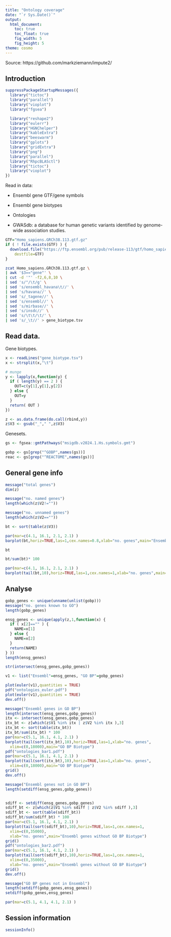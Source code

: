 ```yaml
---
title: "Ontology coverage"
date: "`r Sys.Date()`"
output:
  html_document:
    toc: true
    toc_float: true
    fig_width: 5
    fig_height: 5
theme: cosmo
---
```


Source: https://github.com/markziemann/impute2/

## Introduction

```r

suppressPackageStartupMessages({
  library("tictoc")
  library("parallel")
  library("vioplot")
  library("fgsea")

  library("reshape2")
  library("eulerr")
  library("HGNChelper")
  library("kableExtra")
  library("beeswarm")
  library("gplots")
  library("gridExtra")
  library("png")
  library("parallel")
  library("RhpcBLASctl")
  library("tictoc")
  library("vioplot")
})

```

Read in data:

* Ensembl gene GTF/gene symbols

* Ensembl gene biotypes

* Ontologies

* GWASdb: a database for human genetic variants identified by genome-wide association studies.

```r

GTF="Homo_sapiens.GRCh38.113.gtf.gz"
if ( ! file.exists(GTF) ) {
  download.file("https://ftp.ensembl.org/pub/release-113/gtf/homo_sapiens/Homo_sapiens.GRCh38.113.gtf.gz",
    destfile=GTF)
}

```

```bash

zcat Homo_sapiens.GRCh38.113.gtf.gz \
| awk '$3=="gene"' \
| cut -d '"' -f2,6,8,10 \
| sed 's/"/\t/g' \
| sed 's/ensembl_havana\t//' \
| sed 's/havana//' \
| sed 's/_tagene//' \
| sed 's/ensembl//' \
| sed 's/mirbase//' \
| sed 's/insdc//' \
| sed 's/\t\t/\t/' \
| sed 's/_\t//' > gene_biotype.tsv

```

## Read data.

Gene biotypes.

```r

x <- readLines("gene_biotype.tsv")
x <- strsplit(x,"\t")

# munge
y <- lapply(x,function(y) {
  if ( length(y) == 2 ) {
    OUT=c(y[1],y[1],y[2])
  } else {
    OUT=y
  }
  return( OUT )
})

z <- as.data.frame(do.call(rbind,y))
z$V3 <- gsub("_"," ",z$V3)

```

Genesets.

```r

gs <- fgsea::gmtPathways("msigdb.v2024.1.Hs.symbols.gmt")

gobp <- gs[grep("^GOBP",names(gs))]
reac <- gs[grep("^REACTOME",names(gs))]

```

## General gene info

```r

message("total genes")
dim(z)

message("no. named genes")
length(which(z$V2!=""))

message("no. unnamed genes")
length(which(z$V2==""))

bt <- sort(table(z$V3))

par(mar=c(4.1, 16.1, 2.1, 2.1) )
barplot(bt,horiz=TRUE,las=1,cex.names=0.8,xlab="no. genes",main="Ensembl Biotype")

bt

bt/sum(bt)* 100

```

```r

par(mar=c(4.1, 16.1, 2.1, 2.1) )
barplot(tail(bt,10),horiz=TRUE,las=1,cex.names=1,xlab="no. genes",main="Ensembl Biotype")

```

## Analyse

```r

gobp_genes <- unique(unname(unlist(gobp)))
message("no. genes known to GO")
length(gobp_genes)

ensg_genes <- unique(apply(z,1,function(x) {
  if ( x[2]=="" ) {
    NAME=x[1]
  } else {
    NAME=x[2]
  }
  return(NAME)
} ))
length(ensg_genes)

str(intersect(ensg_genes,gobp_genes))

v1 <- list("Ensembl"=ensg_genes, "GO BP"=gobp_genes)

plot(euler(v1),quantities = TRUE)
pdf("ontologies_euler.pdf")
plot(euler(v1),quantities = TRUE)
dev.off()

message("Ensembl genes in GO BP")
length(intersect(ensg_genes,gobp_genes))
itx <- intersect(ensg_genes,gobp_genes)
itx_bt <- z[which(z$V1 %in% itx | z$V2 %in% itx ),3]
itx_bt <- sort(table(itx_bt))
itx_bt/sum(itx_bt) * 100
par(mar=c(5.1, 16.1, 4.1, 2.1) )
barplot(tail(sort(itx_bt),10),horiz=TRUE,las=1,xlab="no. genes",
  xlim=c(0,18000),main="GO BP Biotype")
pdf("ontologies_bar1.pdf")
par(mar=c(5.1, 16.1, 4.1, 2.1) )
barplot(tail(sort(itx_bt),10),horiz=TRUE,las=1,xlab="no. genes",
  xlim=c(0,18000),main="GO BP Biotype")
grid()
dev.off()

message("Ensembl genes not in GO BP")
length(setdiff(ensg_genes,gobp_genes))


sdiff <- setdiff(ensg_genes,gobp_genes)
sdiff_bt <- z[which(z$V1 %in% sdiff | z$V2 %in% sdiff ),3]
sdiff_bt <- sort(table(sdiff_bt))
sdiff_bt/sum(sdiff_bt) * 100
par(mar=c(5.1, 16.1, 4.1, 2.1) )
barplot(tail(sort(sdiff_bt),10),horiz=TRUE,las=1,cex.names=1,
  xlim=c(0,35000),
  xlab="no. genes",main="Ensembl genes without GO BP Biotype")
grid()
pdf("ontologies_bar2.pdf")
par(mar=c(5.1, 16.1, 4.1, 2.1) )
barplot(tail(sort(sdiff_bt),10),horiz=TRUE,las=1,cex.names=1,
  xlim=c(0,35000),
  xlab="no. genes",main="Ensembl genes without GO BP Biotype")
grid()
dev.off()

message("GO BP genes not in Ensembl")
length(setdiff(gobp_genes,ensg_genes))
setdiff(gobp_genes,ensg_genes)

par(mar=c(5.1, 4.1, 4.1, 2.1) )

```

## Session information

```r

sessionInfo()

```
